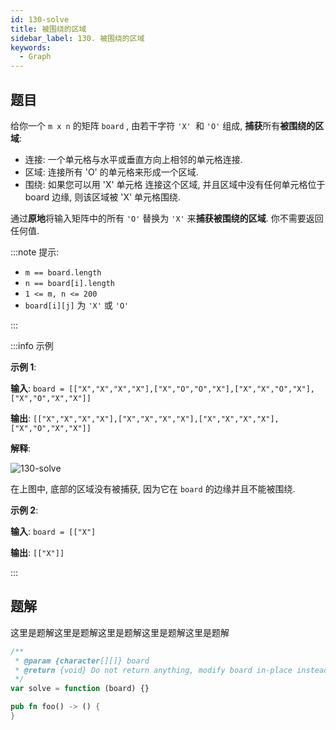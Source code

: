 ```yaml
---
id: 130-solve
title: 被围绕的区域
sidebar_label: 130. 被围绕的区域
keywords:
  - Graph
---
```


## 题目

给你一个 `m x n` 的矩阵 `board` , 由若干字符 `'X' `和 `'O'` 组成, **捕获**所有**被围绕的区域**:

- 连接: 一个单元格与水平或垂直方向上相邻的单元格连接.
- 区域: 连接所有 'O' 的单元格来形成一个区域.
- 围绕: 如果您可以用 'X' 单元格 连接这个区域, 并且区域中没有任何单元格位于 board 边缘, 则该区域被 'X' 单元格围绕.

通过**原地**将输入矩阵中的所有 `'O'` 替换为 `'X'` 来**捕获被围绕的区域**. 你不需要返回任何值.

:::note 提示:

- `m == board.length`
- `n == board[i].length`
- `1 <= m, n <= 200`
- `board[i][j]` 为 `'X'` 或 `'O'`

:::

:::info 示例

**示例 1**:

**输入**: `board = [["X","X","X","X"],["X","O","O","X"],["X","X","O","X"],["X","O","X","X"]]`

**输出**: `[["X","X","X","X"],["X","X","X","X"],["X","X","X","X"],["X","O","X","X"]]`

**解释**:

![130-solve](../../static/img/130-solve.png)

在上图中, 底部的区域没有被捕获, 因为它在 `board` 的边缘并且不能被围绕.

**示例 2**:

**输入**: `board = [["X"]`

**输出**: `[["X"]]`

:::

## 题解

这里是题解这里是题解这里是题解这里是题解这里是题解


<Tabs>
  <TabItem value="JavaScript" label="JavaScript" default>

```ts
/**
 * @param {character[][]} board
 * @return {void} Do not return anything, modify board in-place instead.
 */
var solve = function (board) {}
```

</TabItem>
<TabItem value="Rust" label="Rust">

```rust
pub fn foo() -> () {
}
```

</TabItem>
</Tabs>
